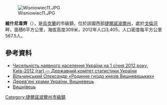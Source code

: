 {{No footnotes|time=2015-09-16T15:13:21+00:00}}
{{coord|49|54|10|N|25|44|22|E|scale:100000|display=title}}

[[Image:Wisniowiec11.JPG|right]]

'''維什尼韋齊'''（{{lang-uk|Вишнівець}}），是[[烏克蘭|烏克蘭]]的市級鎮，位於該國西部[[捷爾諾波爾州|捷爾諾波爾州]]，處於[[戈倫河|戈倫河]]畔，面積6平方公里，海拔高度309米，2012年人口3,405，人口密度每平方公里567.5人。

==參考資料==
*[https://web.archive.org/web/20150627002237/http://ukrstat.org/uk/druk/katalog/kat_u/2012/07_2012/zb_chnas_2011.rar Чисельність наявного населення України на 1 січня 2012 року, Київ-2012 (rar) — Державний комітет статистики України]
* [http://www.day.kiev.ua/290619?idsource=149401&mainlang=ukr ''Вільчинський Олександр'' «Родинне гніздо князів Вишневецьких»] {{Wayback|url=http://www.day.kiev.ua/290619?idsource=149401&mainlang=ukr |date=20060904045701 }}
* [http://www.derev.org.ua/tern/vyshnivets.htm Дерев'яні храми України. Вишневець] {{Wayback|url=http://www.derev.org.ua/tern/vyshnivets.htm |date=20150328144518 }}
* [https://web.archive.org/web/20070310213231/http://www.tcci.te.ua/pages/ua/16_region_14_vushnivets.htm Вишнівець]

{{DEFAULTSORT:Вишнівець}}
[[Category:捷爾諾波爾州市級鎮|Category:捷爾諾波爾州市級鎮]]

{{Ternopil-geo-stub}}